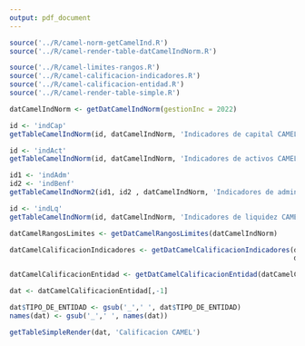 ```yaml
---
output: pdf_document
---
```

<!-- FUNCIONES NECESARIAS -->
```r
source('../R/camel-norm-getCamelInd.R')
source('../R/camel-render-table-datCamelIndNorm.R')

source('../R/camel-limites-rangos.R')
source('../R/camel-calificacion-indicadores.R')
source('../R/camel-calificacion-entidad.R')
source('../R/camel-render-table-simple.R')

```


\section*{Anexos}
\addcontentsline{toc}{section}{\protect\numberline{}Anexos}

\subsection*{Anexo 1 - Permiso uso de datos de entidades financiera de Bolivia publicado por la ASFI}

\begin{figure}[h!]
\centering
\includegraphics[width=20cm,height=17cm]{RECURSOS-INVESTIGACION/010-ANEXOS/permiso-asfi.jpg}
\caption{Permiso usos de datos ASFI}
\end{figure}


\newpage
\subsection*{Anexo 2 - Indicadores CAMEL calculados}

```r
datCamelIndNorm <- getDatCamelIndNorm(gestionInc = 2022)
```


\subsubsection*{Capital}

```r
id <- 'indCap'
getTableCamelIndNorm(id, datCamelIndNorm, 'Indicadores de capital CAMEL')
```


\newpage
\subsubsection*{Activos}

```r
id <- 'indAct'
getTableCamelIndNorm(id, datCamelIndNorm, 'Indicadores de activos CAMEL')
```

\newpage
\subsubsection*{Administración y rentabilidad}

```r
id1 <- 'indAdm'
id2 <- 'indBenf'
getTableCamelIndNorm2(id1, id2 , datCamelIndNorm, 'Indicadores de administración y rentabilidad CAMEL')
```

\newpage
\subsubsection*{Liquidez}

```r
id <- 'indLq'
getTableCamelIndNorm(id, datCamelIndNorm, 'Indicadores de liquidez CAMEL')
```



\newpage
\subsection*{Anexo 3 - Calificaciones CAMEL}

```r

datCamelRangosLimites <- getDatCamelRangosLimites(datCamelIndNorm)

datCamelCalificacionIndicadores <- getDatCamelCalificacionIndicadores(datCamelIndNorm,
                                                                      datCamelRangosLimites)

datCamelCalificacionEntidad <- getDatCamelCalificacionEntidad(datCamelCalificacionIndicadores)

```

```r
dat <- datCamelCalificacionEntidad[,-1]

dat$TIPO_DE_ENTIDAD <- gsub('_',' ', dat$TIPO_DE_ENTIDAD)
names(dat) <- gsub('_',' ', names(dat))

getTableSimpleRender(dat, 'Calificacion CAMEL')
```

